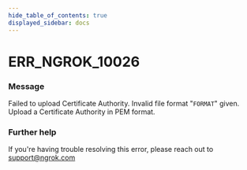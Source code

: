```yaml
---
hide_table_of_contents: true
displayed_sidebar: docs
---
```



# ERR_NGROK_10026

### Message
Failed to upload Certificate Authority. Invalid file format "`FORMAT`" given. Upload a Certificate Authority in PEM format.

<ErrorDetails error='err_ngrok_10026' />


### Further help
If you're having trouble resolving this error, please reach out to [support@ngrok.com](mailto:support@ngrok.com?subject=Help%20with%20ERR_NGROK_10026)

